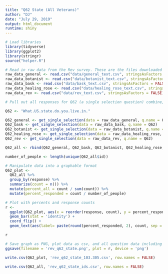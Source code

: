 ```yaml
---
title: "Q62 State (All Veterans)"
author: "DJ"
date: "July 29, 2019"
output: html_document
runtime: shiny
---
```


```r
# Load libraries
library(tidyverse)
library(ggplot2)
library(stringr)
source("helper.R")
```

```r
# Read in raw data from the Rev survey. These are the files downloaded from survey monkey saved as a .csv
raw_data_general <- read.csv("data/general_text.csv", stringsAsFactors = FALSE)
raw_data_botanist <- read.csv("data/botanist_text.csv", stringsAsFactors = FALSE)
raw_data_bask <- read.csv("data/bask_text.csv", stringsAsFactors = FALSE)
raw_data_healing_rose <- read.csv("data/healing_rose_text.csv", stringsAsFactors = FALSE)
raw_data_rev <- read.csv("data/rev_text.csv", stringsAsFactors = FALSE)
```

```r
# Pull out all responses for Q62 (a single selection question) combine, then determine 'question n'

Q62 <- "What.US.state.do.you.live.in."

Q62_general <- get_single_selection(data = raw_data_general, q.name = Q62)
Q62_bask <- get_single_selection(data = raw_data_bask, q.name = Q62)
Q62_botanist <- get_single_selection(data = raw_data_botanist, q.name = Q62)
Q62_healing_rose <- get_single_selection(data = raw_data_healing_rose, q.name = Q62)
Q62_rev <- get_single_selection(data = raw_data_rev, q.name = Q62)

Q62_all <- rbind(Q62_general, Q62_bask, Q62_botanist, Q62_healing_rose, Q62_rev)

number_of_people <- length(unique(Q62_all$id))
```

```r
# Manipulate data into a graphable format
Q62_plot <- 
  Q62_all %>%
  group_by(response) %>%
  summarize(count = n()) %>%
  mutate(percent_all = count / sum(count)) %>%
  mutate(percent_responded = count / number_of_people)
```

```r
# Plot with percents and response counts
r <- 
  ggplot(Q62_plot, aes(x = reorder(response, count), y = percent_responded)) +
  geom_bar(stat = 'identity') +
  coord_flip() +
  geom_text(aes(label= paste(round(percent_responded, 2), count, sep = "***")))

r
```

```r
# Save graph as PNG, plot data as csv, and all question data including response IDs as csv (save question n and N at end of plot file as "_x.x")
ggsave(filename = 'rev_q62_state.png', plot = r, device = 'png')

write.csv(Q62_plot, 'rev_q62_state_103.305.csv', row.names = FALSE)

write.csv(Q62_all, 'rev_q62_state_ids.csv', row.names = FALSE)
```






